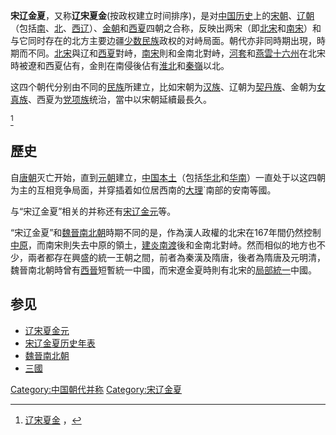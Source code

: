 '''宋辽金夏'''，又称'''辽宋夏金'''(按政权建立时间排序)，是对[[中国历史|中国历史]]上的[[宋朝|宋朝]]、[[辽朝|辽朝]]（包括[[南遼|南]]、[[北遼|北]]、[[西辽|西辽]]）、[[金朝|金朝]]和[[西夏|西夏]]四朝之合称，反映出两宋（即[[北宋|北宋]]和[[南宋|南宋]]）和与它同时存在的北方主要边疆[[少数民族|少数民族]]政权的对峙局面。朝代亦非同時期出現，時期而不同。[[北宋|北宋]]與辽和[[西夏|西夏]]對峙，[[南宋|南宋]]則和金南北對峙，[[河套|河套]]和[[燕雲十六州|燕雲十六州]]在北宋時被遼和西夏佔有，金則在南侵後佔有[[淮北|淮北]]和[[秦嶺|秦嶺]]以北。

这四个朝代分别由不同的[[民族|民族]]所建立，比如宋朝为[[汉族|汉族]]、辽朝为[[契丹族|契丹族]]、金朝为[[女真族|女真族]]、西夏为[[党项族|党项族]]统治，當中以宋朝延續最長久。

<ref>[http://blog.sina.com.cn/s/blog_4b712d230102yhur.html 辽宋夏金] {{Wayback|url=http://blog.sina.com.cn/s/blog_4b712d230102yhur.html |date=20200702085144 }}，</ref>

== 歷史 ==
自[[唐朝|唐朝]]灭亡开始，直到[[元朝|元朝]]建立，[[中国本土|中国本土]]（包括[[华北|华北]]和[[华南|华南]]）一直处于以这四朝为主的互相竞争局面，并穿插着如位居西南的[[大理|大理]]`南部的安南等國。

与“宋辽金夏”相关的并称还有[[宋辽金元|宋辽金元]]等。

“宋辽金夏”和[[魏晉南北朝|魏晉南北朝]]時期不同的是，作為漢人政權的北宋在167年間仍然控制[[中原|中原]]，而南宋則失去中原的領土，[[建炎南渡|建炎南渡]]後和金南北對峙。然而相似的地方也不少，兩者都存在興盛的統一王朝之間，前者為秦漢及隋唐，後者為隋唐及元明清，魏晉南北朝時曾有[[西晉|西晉]]短暫統一中國，而宋遼金夏時則有北宋的[[关内十八省|局部統一]]中國。

== 参见 ==
* [[辽宋夏金元|辽宋夏金元]]
* [[宋辽金夏历史年表|宋辽金夏历史年表]]
* [[魏晉南北朝|魏晉南北朝]]
* [[三國|三國]]

{{中国历史小作品}}

[[Category:中国朝代并称|Category:中国朝代并称]]
[[Category:宋辽金夏|Category:宋辽金夏]]